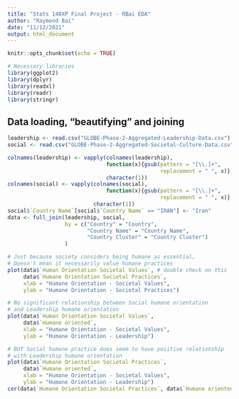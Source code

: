 ```yaml
---
title: "Stats 140XP Final Project - RBai EDA"
author: "Raymond Bai"
date: "11/12/2021"
output: html_document
---
```


```r
knitr::opts_chunk$set(echo = TRUE)

# Necessary libraries
library(ggplot2)
library(dplyr)
library(readxl)
library(readr)
library(stringr)
```

## Data loading, "beautifying" and joining

```r
leadership <- read.csv("GLOBE-Phase-2-Aggregated-Leadership-Data.csv")
social <- read.csv("GLOBE-Phase-2-Aggregated-Societal-Culture-Data.csv")

colnames(leadership) <- vapply(colnames(leadership),
                               function(x){gsub(pattern = "[\\.]+",
                                                replacement = " ", x)},
                               character(1))
colnames(social) <- vapply(colnames(social),
                               function(x){gsub(pattern = "[\\.]+",
                                                replacement = " ", x)},
                           character(1))
social$`Country Name`[social$`Country Name` == "IRAN"] <- "Iran"
data <- full_join(leadership, social,
                  by = c("Country" = "Country",
                         "Country Name" = "Country Name",
                         "Country Cluster" = "Country Cluster")
                  )
```

```r
# Just because society considers being humane as essential,
# Doesn't mean it necessarily value humane practices
plot(data$`Human Orientation Societal Values`, # double check on this
     data$`Humane Orientation Societal Practices`,
     xlab = "Humane Orientation - Societal Values",
     ylab = "Humane Orientation - Societal Practices")
```

```r
# No significant relationship between Social humane orientation
# and Leadership humane orientation
plot(data$`Human Orientation Societal Values`,
     data$`Humane oriented`,
     xlab = "Humane Orientation - Societal Values",
     ylab = "Humane Orientation - Leadership")

# BUT Social humane practice does seem to have positive relationship
# with Leadership humane orientation
plot(data$`Humane Orientation Societal Practices`,
     data$`Humane oriented`,
     xlab = "Humane Orientation - Societal Values",
     ylab = "Humane Orientation - Leadership")
cor(data$`Humane Orientation Societal Practices`, data$`Humane oriented`)
```
